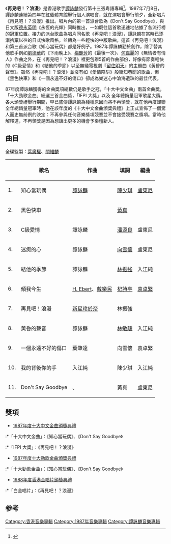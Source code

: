 {{Infobox album
| name       = 再見吧！？浪漫
| type       = [[專輯|專輯]]
| artist     = [[譚詠麟|譚詠麟]]
| cover      = 
| released   = 1987年7月8日
| recorded   = 1986年-1987年
| genre      = [[粵語流行音樂|粵語流行音樂]]
| length     = 
| label      = [[寶麗金|寶麗金]]
| producer   = [[關維麟|關維麟]]、[[葉廣權|葉廣權]]
| reviews    = 
| prev_title = [[Hello!_Solitude|Hello! Solitude]]
| prev_year  = 1987
| next_title = [[譚詠麟'87演唱會|譚詠麟'87演唱會]]
| next_year  = 1987
}}
《'''再見吧！？浪漫'''》是香港歌手[[譚詠麟|譚詠麟]]發行第十三張粵語專輯<ref>{{Cite book|title=谭咏麟金曲100|last=孟欣主编|first=|publisher=北京：现代出版社|year=2006年8月 |isbn=7-80188-737-9|location=|pages=}}</ref>。1987年7月8日，譚詠麟連續第四年在紅磡體育館舉行個人演唱會，就在演唱會舉行前夕，全新唱片《再見吧！？浪漫》推出。唱片內的第一首派台歌為《Don't Say Goodbye》，與日文版[[德永英明|德永英明]]《永恆的光輝》同時推出，一如既往這首歌迅速地佔據了各流行榜的冠軍位置。接力的派台歌曲為唱片同名歌《再見吧！浪漫》，譚詠麟在當時已逐漸捨棄以往的日式快歌風格，並轉為一些輕快的中版歌曲，這首《再見吧！浪漫》和第三首派台歌《知心當玩偶》都是好例子。1987年譚詠麟勤於創作，除了替其他歌手例如[[劉德華|劉德華]]的《下雨晚上》、[[梅艷芳|梅艷芳]]的《最後一次》、[[何嘉麗|何嘉麗]]的《無情者有情人》作曲之外，在《再見吧！？浪漫》裡更包辦5首的作曲部份，好像有節奏輕快的《C級愛情》和《結他的季節》以至無綫電視劇『[[留住明天|留住明天]]』的主題曲《黃昏的聲音》。雖然《再見吧！？浪漫》並沒有如《愛情陷阱》般街知巷聞的歌曲，但《黑色快車》和《一個永遠不好的傷口》卻成為樂迷心中滄海遺珠的最佳代表。

87年度譚詠麟獲得的金曲奬項總數仍是歌手之冠，「十大中文金曲」兩首金曲奬，「十大勁歌金曲」總選三首金曲奬，「IFPI 大獎」以及 全年總銷量冠軍歌星大獎。各大頒獎禮舉行期間，早已盛傳譚詠麟為種種原因而將不再領獎，就在他再度蟬聯全年總銷量冠軍時，他在該年度的《十大中文金曲頒獎典禮》上正式宣佈了一個驚人而史無前例的決定：不再參與任何音樂獎項競賽並不會接受競賽之獎項。當時他解釋道，不再領獎是因為想讓出更多的機會予樂壇新人。

== 曲目 ==
全碟監製：[[葉廣權|葉廣權]]、[[關維麟|關維麟]]
{| class="wikitable" width="50%"
|-
!
!歌名
!作曲
!填詞
!編曲
|-
| 1. || 知心當玩偶 || [[譚詠麟|譚詠麟]] || [[陳少琪|陳少琪]] || [[盧東尼|盧東尼]]
|-
| 2. || 黑色快車 || {{link-ja|まどか広志|円広志}} || [[黃麗玲（傳媒人）|黃真]] || {{link-ja|入江純|ひろえ純}}
|-
| 3. || C級愛情 || 譚詠麟 || [[潘源良|潘源良]] || 盧東尼
|-
| 4. || 迷痴的心 || 譚詠麟 || [[向雪懷|向雪懷]] || 盧東尼
|-
| 5. || 結他的季節 || 譚詠麟 || [[林振強|林振強]] || 入江純
|-
| 6. || 傾我今生 || [[H._Ebert|H. Ebert]]、[[戴樂民|戴樂民]] || [[杞詩亭|杞詩亭]] || [[袁卓繁|袁卓繁]]
|-
| 7. || 再見吧！浪漫 || [[新星玲於奈|新星玲於奈]] || 林振強 || {{link-ja|矢島賢|矢島賢}}
|-
| 8. || 黃昏的聲音 || 譚詠麟 || [[林敏驄|林敏驄]] || 入江純
|-
| 9. || 一個永遠不好的傷口 || 葉肇達 || 向雪懷 || 袁卓繁
|-
| 10. || 我的背後你的手 || 入江純 || 陳少琪 || 入江純
|-
| 11. || Don't Say Goodbye || {{link-ja|大津彰|大津あきら}}、{{lang|ja|[[鈴木喜三郎|鈴木喜三郎]]}} || 黃真 || 盧東尼
|}

== 獎項 ==
*[[1987年度十大中文金曲得獎名單|1987年度十大中文金曲頒獎典禮]]
:*「十大中文金曲」：《知心當玩偶》、《Don't Say Goodbye》
:*「IFPI 大獎」：《再見吧！？浪漫》
*[[1987年度十大勁歌金曲得獎名單|1987年度十大勁歌金曲頒獎典禮]]
:*「十大勁歌金曲」：《知心當玩偶》、《Don't Say Goodbye》
*[[1988年度香港金唱片頒獎典禮|1988年度香港金唱片頒獎典禮]]
:*「白金唱片」：《再見吧！？浪漫》

==参考==
{{reflist}}
{{譚詠麟}}

[[Category:香港音樂專輯|Category:香港音樂專輯]]
[[Category:1987年音樂專輯|Category:1987年音樂專輯]]
[[Category:譚詠麟音樂專輯|Category:譚詠麟音樂專輯]]